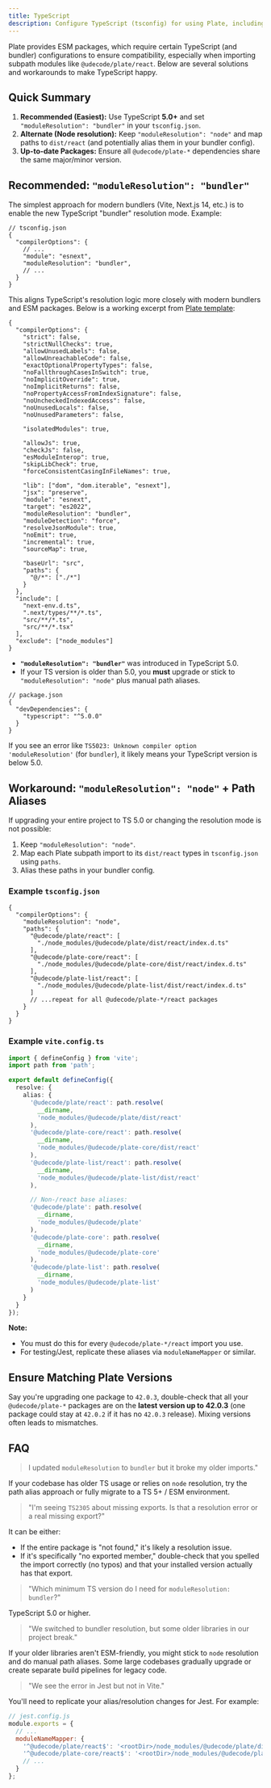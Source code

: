 ```yaml
---
title: TypeScript
description: Configure TypeScript (tsconfig) for using Plate, including module resolution solutions.
---
```


Plate provides ESM packages, which require certain TypeScript (and bundler) configurations to ensure compatibility, especially when importing subpath modules like `@udecode/plate/react`. Below are several solutions and workarounds to make TypeScript happy.

## Quick Summary

1. **Recommended (Easiest):** Use TypeScript **5.0+** and set `"moduleResolution": "bundler"` in your `tsconfig.json`.
2. **Alternate (Node resolution):** Keep `"moduleResolution": "node"` and map paths to `dist/react` (and potentially alias them in your bundler config).
3. **Up-to-date Packages:** Ensure all `@udecode/plate-*` dependencies share the same major/minor version.


## Recommended: `"moduleResolution": "bundler"`

The simplest approach for modern bundlers (Vite, Next.js 14, etc.) is to enable the new TypeScript "bundler" resolution mode. Example:

```jsonc
// tsconfig.json
{
  "compilerOptions": {
    // ...
    "module": "esnext",
    "moduleResolution": "bundler",
    // ...
  }
}
```

This aligns TypeScript's resolution logic more closely with modern bundlers and ESM packages. Below is a working excerpt from [Plate template](https://github.com/udecode/plate-template):

```jsonc
{
  "compilerOptions": {
    "strict": false,
    "strictNullChecks": true,
    "allowUnusedLabels": false,
    "allowUnreachableCode": false,
    "exactOptionalPropertyTypes": false,
    "noFallthroughCasesInSwitch": true,
    "noImplicitOverride": true,
    "noImplicitReturns": false,
    "noPropertyAccessFromIndexSignature": false,
    "noUncheckedIndexedAccess": false,
    "noUnusedLocals": false,
    "noUnusedParameters": false,

    "isolatedModules": true,

    "allowJs": true,
    "checkJs": false,
    "esModuleInterop": true,
    "skipLibCheck": true,
    "forceConsistentCasingInFileNames": true,

    "lib": ["dom", "dom.iterable", "esnext"],
    "jsx": "preserve",
    "module": "esnext",
    "target": "es2022",
    "moduleResolution": "bundler",
    "moduleDetection": "force",
    "resolveJsonModule": true,
    "noEmit": true,
    "incremental": true,
    "sourceMap": true,

    "baseUrl": "src",
    "paths": {
      "@/*": ["./*"]
    }
  },
  "include": [
    "next-env.d.ts",
    ".next/types/**/*.ts",
    "src/**/*.ts",
    "src/**/*.tsx"
  ],
  "exclude": ["node_modules"]
}
```

- **`"moduleResolution": "bundler"`** was introduced in TypeScript 5.0.
- If your TS version is older than 5.0, you **must** upgrade or stick to `"moduleResolution": "node"` plus manual path aliases.

```jsonc
// package.json
{
  "devDependencies": {
    "typescript": "^5.0.0"
  }
}
```

If you see an error like `TS5023: Unknown compiler option 'moduleResolution'` (for `bundler`), it likely means your TypeScript version is below 5.0.

## Workaround: `"moduleResolution": "node"` + Path Aliases

If upgrading your entire project to TS 5.0 or changing the resolution mode is not possible:

1. Keep `"moduleResolution": "node"`.
2. Map each Plate subpath import to its `dist/react` types in `tsconfig.json` using `paths`.
3. Alias these paths in your bundler config.

### Example `tsconfig.json`

```jsonc
{
  "compilerOptions": {
    "moduleResolution": "node",
    "paths": {
      "@udecode/plate/react": [
        "./node_modules/@udecode/plate/dist/react/index.d.ts"
      ],
      "@udecode/plate-core/react": [
        "./node_modules/@udecode/plate-core/dist/react/index.d.ts"
      ],
      "@udecode/plate-list/react": [
        "./node_modules/@udecode/plate-list/dist/react/index.d.ts"
      ]
      // ...repeat for all @udecode/plate-*/react packages
    }
  }
}
```

### Example `vite.config.ts`

```ts
import { defineConfig } from 'vite';
import path from 'path';

export default defineConfig({
  resolve: {
    alias: {
      '@udecode/plate/react': path.resolve(
        __dirname,
        'node_modules/@udecode/plate/dist/react'
      ),
      '@udecode/plate-core/react': path.resolve(
        __dirname,
        'node_modules/@udecode/plate-core/dist/react'
      ),
      '@udecode/plate-list/react': path.resolve(
        __dirname,
        'node_modules/@udecode/plate-list/dist/react'
      ),

      // Non-/react base aliases:
      '@udecode/plate': path.resolve(
        __dirname,
        'node_modules/@udecode/plate'
      ),
      '@udecode/plate-core': path.resolve(
        __dirname,
        'node_modules/@udecode/plate-core'
      ),
      '@udecode/plate-list': path.resolve(
        __dirname,
        'node_modules/@udecode/plate-list'
      )
    }
  }
});
```

**Note:**  
- You must do this for every `@udecode/plate-*/react` import you use.  
- For testing/Jest, replicate these aliases via `moduleNameMapper` or similar.

## Ensure Matching Plate Versions

Say you're upgrading one package to `42.0.3`, double-check that all your `@udecode/plate-*` packages are on the **latest version up to 42.0.3** (one package could stay at `42.0.2` if it has no `42.0.3` release). Mixing versions often leads to mismatches.

## FAQ

> I updated `moduleResolution` to `bundler` but it broke my older imports."

If your codebase has older TS usage or relies on `node` resolution, try the path alias approach or fully migrate to a TS 5+ / ESM environment.

> "I'm seeing `TS2305` about missing exports. Is that a resolution error or a real missing export?"  

It can be either:
- If the entire package is "not found," it's likely a resolution issue.  
- If it's specifically "no exported member," double-check that you spelled the import correctly (no typos) and that your installed version actually has that export.

> "Which minimum TS version do I need for `moduleResolution: bundler`?"  

TypeScript 5.0 or higher.

> "We switched to bundler resolution, but some older libraries in our project break."  

If your older libraries aren't ESM-friendly, you might stick to `node` resolution and do manual path aliases. Some large codebases gradually upgrade or create separate build pipelines for legacy code.

> "We see the error in Jest but not in Vite."  

You'll need to replicate your alias/resolution changes for Jest. For example:

```js
// jest.config.js
module.exports = {
  // ...
  moduleNameMapper: {
    '^@udecode/plate/react$': '<rootDir>/node_modules/@udecode/plate/dist/react',
    '^@udecode/plate-core/react$': '<rootDir>/node_modules/@udecode/plate-core/dist/react',
    // ...
  }
};
```
